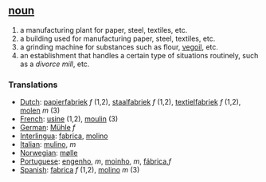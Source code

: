 == [[noun]] ==

# a manufacturing plant for paper, steel, textiles, etc.
# a building used for manufacturing paper, steel, textiles, etc.
# a grinding machine for substances such as flour, [[w:vegoil|vegoil]], etc.
# an establishment that handles a certain type of situations routinely, such as a ''divorce mill'', etc.

=== Translations ===
*[[Dutch]]: [[papierfabriek]] ''f'' (1,2), [[staalfabriek]] ''f'' (1,2), [[textielfabriek]] ''f'' (1,2), [[molen]] ''m'' (3)
*[[French]]: [[usine]] (1,2), [[moulin]] (3)
*[[German]]: [[Mühle]] ''f''
*[[Interlingua]]: [[fabrica]], [[molino]]
*[[Italian]]: [[mulino]], ''m''
*[[Norwegian]]: [[mølle]]
*[[Portuguese]]: [[engenho]], ''m'', [[moinho]], ''m'', [[fábrica]],''f''
*[[Spanish]]: [[fabrica]] ''f'' (1,2), [[molino]] ''m'' (3)